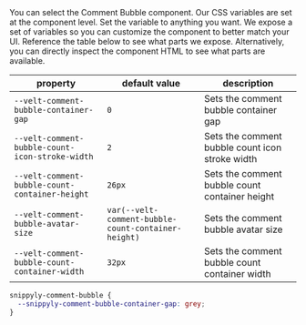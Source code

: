 <Steps>

<Step title="Select the Comment Bubble component">
You can select the Comment Bubble component.
Our CSS variables are set at the component level.
</Step>

<Step title="Modify a CSS variable">
Set the variable to anything you want.
We expose a set of variables so you can customize the component to better match your UI.

</Step>

<Step title="Check out the table below">
Reference the table below to see what parts we expose.
Alternatively, you can directly inspect the component HTML to see what parts are available.

| property | default value | description|
|---|---|---|
| `--velt-comment-bubble-container-gap` | `0` | Sets the comment bubble container gap |
| `--velt-comment-bubble-count-icon-stroke-width` | `2` | Sets the comment bubble count icon stroke width |
| `--velt-comment-bubble-count-container-height` | `26px` | Sets the comment bubble count container height |
| `--velt-comment-bubble-avatar-size` | `var(--velt-comment-bubble-count-container-height)` | Sets the comment bubble avatar size |
| `--velt-comment-bubble-count-container-width` | `32px` | Sets the comment bubble count container width |



</Step>

</Steps>

<RequestExample>

```css Bubble
snippyly-comment-bubble {
  --snippyly-comment-bubble-container-gap: grey;
}
```


</RequestExample>